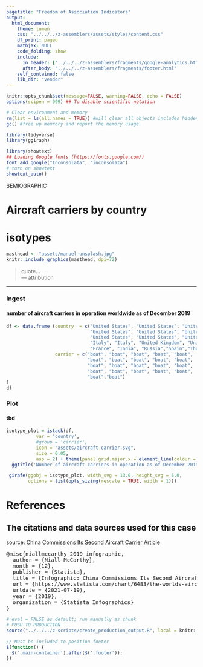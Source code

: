 ```yaml
---
pagetitle: "Freedom of Association Indicators"
output: 
  html_document:
    theme: lumen
    css: "../../../z-assemblers/assets/styles/content.css"
    df_print: paged
    mathjax: NULL
    code_folding: show
    include:
      in_header: ["../../../z-assemblers/fragments/google-analytics.html", "../../../z-assemblers/fragments/header.html"]
      after_body: "../../../z-assemblers/fragments/footer.html"
    self_contained: false
    lib_dir: "vendor"
---
```



```r

knitr::opts_chunk$set(message=FALSE, warning=FALSE, echo = FALSE)
options(scipen = 999) ## To disable scientific notation

# Clear environment and memory
rm(list = ls(all.names = TRUE)) #will clear all objects includes hidden objects.
gc() #free up memrory and report the memory usage.

library(tidyverse)
library(ggiraph)

library(showtext)
## Loading Google fonts (https://fonts.google.com/)
font_add_google("Inconsolata", "inconsolata")
# turn on showtext
showtext_auto()

```

<div class="activity">
SEMIOGRAPHIC  
</div>

# Aircraft carriers by country
# isotypes

```r

masthead <- "assets/manuel-unsplash.jpg"
knitr::include_graphics(masthead, dpi=72)

```


> quote...\
--- attribution\

***


### Ingest
#### number of aircraft carriers in operation worldwide as of December 2019


```r

df <- data.frame (country  = c("United States", "United States", "United States", "United States",
                               "United States", "United States", "United States", "United States",
                               "United States", "United States", "United States", "China", "China",
                               "Italy", "Italy", "United Kingdom", "United Kingdom",
                               "France", "India", "Russia","Spain","Thailand"),
                  carrier = c("boat", "boat", "boat", "boat", "boat",
                              "boat", "boat", "boat", "boat", "boat",
                              "boat", "boat", "boat", "boat", "boat",
                              "boat", "boat", "boat", "boat", "boat",
                              "boat","boat")
)
df

```


### Plot
#### tbd

```r

isotype_plot = istack(df, 
           var = 'country', 
           #group = 'carrier', 
           icon = "assets/aircraft-carrier.svg",
           size = 0.05,
           asp = 2) + theme(panel.grid.major.x = element_line(colour = "grey", linetype = 'dashed')) +
  ggtitle('Number of aircraft carriers in operation as of December 2019')

 girafe(ggobj = isotype_plot, width_svg = 13.0, height_svg = 5.0,
        options = list(opts_sizing(rescale = TRUE, width = 1)))

```


# References
## The citations and data sources used for this case

source: <a href="https://www.statista.com/chart/6483/the-worlds-aircraft-carrier-fleets/" target="_blank">China Commissions Its Second Aircraft Carrier Article</a>

<pre>
@misc{niallmccarthy_2019_infographic,
  author = {Niall McCarthy},
  month = {12},
  publisher = {Statista},
  title = {Infographic: China Commissions Its Second Aircraft Carrier},
  url = {https://www.statista.com/chart/6483/the-worlds-aircraft-carrier-fleets/},
  urldate = {2021-07-19},
  year = {2019},
  organization = {Statista Infographics}
}
</pre>

```r

# eval = FALSE as default; run manually as chunk
# PUSH TO PRODUCTION
source("../../../z-scripts/create_production_output.R", local = knitr::knit_global())

```


```js

// Must be included to position footer
$(function() {
  $('.main-container').after($('.footer'));
})

```

